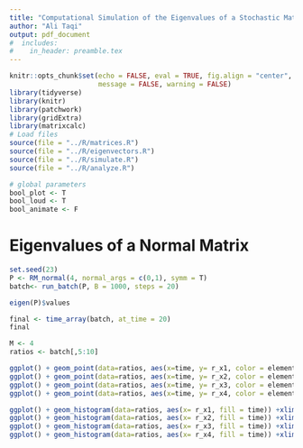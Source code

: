 ```yaml
---
title: "Computational Simulation of the Eigenvalues of a Stochastic Matrix"
author: "Ali Taqi"
output: pdf_document
#  includes: 
#    in_header: preamble.tex
---
```


```r
knitr::opts_chunk$set(echo = FALSE, eval = TRUE, fig.align = "center", 
                      message = FALSE, warning = FALSE)
library(tidyverse)
library(knitr)
library(patchwork)
library(gridExtra)
library(matrixcalc)
# Load files
source(file = "../R/matrices.R")
source(file = "../R/eigenvectors.R")
source(file = "../R/simulate.R")
source(file = "../R/analyze.R")
```

```r
# global parameters
bool_plot <- T
bool_loud <- T
bool_animate <- F
```

# Eigenvalues of a Normal Matrix

```r
set.seed(23)
P <- RM_normal(4, normal_args = c(0,1), symm = T)
batch<- run_batch(P, B = 1000, steps = 20)
```

```r
eigen(P)$values
```

```r
final <- time_array(batch, at_time = 20)
final
```

```r
M <- 4
ratios <- batch[,5:10]
```

```r
ggplot() + geom_point(data=ratios, aes(x=time, y= r_x1, color = element_index))
ggplot() + geom_point(data=ratios, aes(x=time, y= r_x2, color = element_index))
ggplot() + geom_point(data=ratios, aes(x=time, y= r_x3, color = element_index))
ggplot() + geom_point(data=ratios, aes(x=time, y= r_x4, color = element_index))
```

```r
ggplot() + geom_histogram(data=ratios, aes(x= r_x1, fill = time)) +xlim(c(-13,13)) + geom_vline(xintercept = 2.66059061)
ggplot() + geom_histogram(data=ratios, aes(x= r_x2, fill = time)) +xlim(c(-13,13))
ggplot() + geom_histogram(data=ratios, aes(x= r_x3, fill = time)) +xlim(c(-13,13))
ggplot() + geom_histogram(data=ratios, aes(x= r_x4, fill = time)) +xlim(c(-13,13))
```






